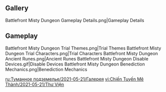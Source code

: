 {{Event Tabs
|rootpage = Misty Dungeon/2021-05-21
|subpage1 = Trials
|subpage2 = Characters
|story = 0
}}
==Gallery==
<gallery>
Battlefront Misty Dungeon Gameplay Details.png|Gameplay Details
</gallery>

==Gameplay==
<gallery>
Battlefront Misty Dungeon Trial Themes.png|Trial Themes
Battlefront Misty Dungeon Trial Characters.png|Trial Characters
Battlefront Misty Dungeon Ancient Runes.png|Ancient Runes
Battlefront Misty Dungeon Disable Devices.gif|Disable Devices
Battlefront Misty Dungeon Benediction Mechanics.png|Benediction Mechanics
</gallery>

[[ru:Туманное подземелье/2021-05-21/Галерея]]
[[vi:Chiến Tuyến Mê Thành/2021-05-21/Thư Viện]]